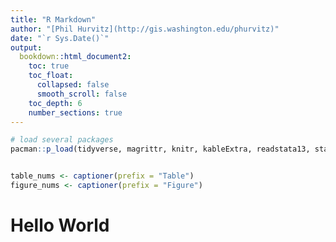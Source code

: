 ```yaml
---
title: "R Markdown"
author: "[Phil Hurvitz](http://gis.washington.edu/phurvitz)"
date: "`r Sys.Date()`"
output:
  bookdown::html_document2:
    toc: true
    toc_float:
      collapsed: false
      smooth_scroll: false
    toc_depth: 6
    number_sections: true
---
```


```r
# load several packages
pacman::p_load(tidyverse, magrittr, knitr, kableExtra, readstata13, stargazer, pander, captioner, keyring, HMDHFDplus)


table_nums <- captioner(prefix = "Table")
figure_nums <- captioner(prefix = "Figure")
```

# Hello World

